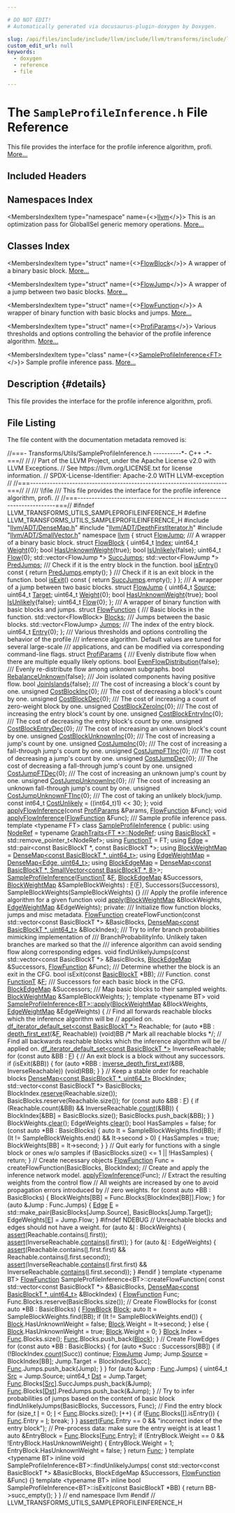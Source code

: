 ```yaml
---

# DO NOT EDIT!
# Automatically generated via docusaurus-plugin-doxygen by Doxygen.

slug: /api/files/include/include/llvm/include/llvm/transforms/include/llvm/transforms/utils/sampleprofileinference-h
custom_edit_url: null
keywords:
  - doxygen
  - reference
  - file

---
```





# The `SampleProfileInference.h` File Reference

<DoxygenPage pluginConfig={pluginConfig}>

This file provides the interface for the profile inference algorithm, profi. <a href="#details">More...</a>

## Included Headers

<IncludesList>
<IncludesListItem
  filePath="llvm/ADT/DenseMap.h"
  permalink="/docs/api/files/include/include/llvm/include/llvm/adt/densemap-h"
  isLocal="true" />
<IncludesListItem
  filePath="llvm/ADT/DepthFirstIterator.h"
  permalink="/docs/api/files/include/include/llvm/include/llvm/adt/depthfirstiterator-h"
  isLocal="true" />
<IncludesListItem
  filePath="llvm/ADT/SmallVector.h"
  permalink="/docs/api/files/include/include/llvm/include/llvm/adt/smallvector-h"
  isLocal="true" />
</IncludesList>

## Namespaces Index

<MembersIndex>

<MembersIndexItem
  type="namespace"
  name={<><a href="/docs/api/namespaces/llvm">llvm</a></>}>
This is an optimization pass for GlobalISel generic memory operations. <a href="/docs/api/namespaces/llvm/#details">More...</a>
</MembersIndexItem>

</MembersIndex>

## Classes Index

<MembersIndex>

<MembersIndexItem
  type="struct"
  name={<><a href="/docs/api/structs/llvm/flowblock">FlowBlock</a></>}>
A wrapper of a binary basic block. <a href="/docs/api/structs/llvm/flowblock/#details">More...</a>
</MembersIndexItem>

<MembersIndexItem
  type="struct"
  name={<><a href="/docs/api/structs/llvm/flowjump">FlowJump</a></>}>
A wrapper of a jump between two basic blocks. <a href="/docs/api/structs/llvm/flowjump/#details">More...</a>
</MembersIndexItem>

<MembersIndexItem
  type="struct"
  name={<><a href="/docs/api/structs/llvm/flowfunction">FlowFunction</a></>}>
A wrapper of binary function with basic blocks and jumps. <a href="/docs/api/structs/llvm/flowfunction/#details">More...</a>
</MembersIndexItem>

<MembersIndexItem
  type="struct"
  name={<><a href="/docs/api/structs/llvm/profiparams">ProfiParams</a></>}>
Various thresholds and options controlling the behavior of the profile inference algorithm. <a href="/docs/api/structs/llvm/profiparams/#details">More...</a>
</MembersIndexItem>

<MembersIndexItem
  type="class"
  name={<><a href="/docs/api/classes/llvm/sampleprofileinference">SampleProfileInference&lt;FT&gt;</a></>}>
Sample profile inference pass. <a href="/docs/api/classes/llvm/sampleprofileinference/#details">More...</a>
</MembersIndexItem>

</MembersIndex>

## Description {#details}

This file provides the interface for the profile inference algorithm, profi.

## File Listing

The file content with the documentation metadata removed is:

<ProgramListing>

<Link id="l00001" /><CodeLine lineNumber="1"><span class="doxyHighlightComment">//===- Transforms/Utils/SampleProfileInference.h ----------&#42;- C++ -&#42;-===//</span></CodeLine>
<Link id="l00002" /><CodeLine lineNumber="2"><span class="doxyHighlightComment">//</span></CodeLine>
<Link id="l00003" /><CodeLine lineNumber="3"><span class="doxyHighlightComment">// Part of the LLVM Project, under the Apache License v2.0 with LLVM Exceptions.</span></CodeLine>
<Link id="l00004" /><CodeLine lineNumber="4"><span class="doxyHighlightComment">// See https://llvm.org/LICENSE.txt for license information.</span></CodeLine>
<Link id="l00005" /><CodeLine lineNumber="5"><span class="doxyHighlightComment">// SPDX-License-Identifier: Apache-2.0 WITH LLVM-exception</span></CodeLine>
<Link id="l00006" /><CodeLine lineNumber="6"><span class="doxyHighlightComment">//</span></CodeLine>
<Link id="l00007" /><CodeLine lineNumber="7"><span class="doxyHighlightComment">//===----------------------------------------------------------------------===//</span></CodeLine>
<Link id="l00008" /><CodeLine lineNumber="8"><span class="doxyHighlightComment">//</span></CodeLine>
<Link id="l00009" /><CodeLine lineNumber="9"><span class="doxyHighlightComment">/// \\file</span></CodeLine>
<Link id="l00010" /><CodeLine lineNumber="10"><span class="doxyHighlightComment">/// This file provides the interface for the profile inference algorithm, profi.</span></CodeLine>
<Link id="l00011" /><CodeLine lineNumber="11"><span class="doxyHighlightComment">//</span></CodeLine>
<Link id="l00012" /><CodeLine lineNumber="12"><span class="doxyHighlightComment">//===----------------------------------------------------------------------===//</span></CodeLine>
<Link id="l00013" /><CodeLine lineNumber="13"></CodeLine>
<Link id="l00014" /><CodeLine lineNumber="14"><span class="doxyHighlightPreprocessor">#ifndef LLVM&#95;TRANSFORMS&#95;UTILS&#95;SAMPLEPROFILEINFERENCE&#95;H</span></CodeLine>
<Link id="l00015" /><CodeLine lineNumber="15"><span class="doxyHighlightPreprocessor">#define LLVM&#95;TRANSFORMS&#95;UTILS&#95;SAMPLEPROFILEINFERENCE&#95;H</span></CodeLine>
<Link id="l00016" /><CodeLine lineNumber="16"></CodeLine>
<Link id="l00017" /><CodeLine lineNumber="17"><span class="doxyHighlightPreprocessor">#include &quot;<a href="/docs/api/files/include/include/llvm/include/llvm/adt/densemap-h">llvm/ADT/DenseMap.h</a>&quot;</span></CodeLine>
<Link id="l00018" /><CodeLine lineNumber="18"><span class="doxyHighlightPreprocessor">#include &quot;<a href="/docs/api/files/include/include/llvm/include/llvm/adt/depthfirstiterator-h">llvm/ADT/DepthFirstIterator.h</a>&quot;</span></CodeLine>
<Link id="l00019" /><CodeLine lineNumber="19"><span class="doxyHighlightPreprocessor">#include &quot;<a href="/docs/api/files/include/include/llvm/include/llvm/adt/smallvector-h">llvm/ADT/SmallVector.h</a>&quot;</span></CodeLine>
<Link id="l00020" /><CodeLine lineNumber="20"></CodeLine>
<Link id="l00021" /><CodeLine lineNumber="21"><span class="doxyHighlightKeyword">namespace </span><span class="doxyHighlight"><a href="/docs/api/namespaces/llvm">llvm</a> &#123;</span></CodeLine>
<Link id="l00022" /><CodeLine lineNumber="22"></CodeLine>
<Link id="l00023" /><CodeLine lineNumber="23"><span class="doxyHighlightKeyword">struct </span><span class="doxyHighlight"><a href="/docs/api/structs/llvm/flowjump">FlowJump</a>;</span></CodeLine>
<Link id="l00024" /><CodeLine lineNumber="24"></CodeLine>
<Link id="l00025" /><CodeLine lineNumber="25"><span class="doxyHighlightComment">/// A wrapper of a binary basic block.</span></CodeLine>
<Link id="l00026" /><CodeLine lineNumber="26" lineLink="/docs/api/structs/llvm/flowblock"><span class="doxyHighlightKeyword">struct </span><span class="doxyHighlight"><a href="/docs/api/structs/llvm/flowblock">FlowBlock</a> &#123;</span></CodeLine>
<Link id="l00027" /><CodeLine lineNumber="27" lineLink="/docs/api/structs/llvm/flowblock/#a13613f61cfca8d0f1a0f9a09f26353e0"><span class="doxyHighlight">  uint64&#95;t <a href="/docs/api/structs/llvm/flowblock/#a13613f61cfca8d0f1a0f9a09f26353e0">Index</a>;</span></CodeLine>
<Link id="l00028" /><CodeLine lineNumber="28" lineLink="/docs/api/structs/llvm/flowblock/#ab6f58ade7a356532994678e45de58ad7"><span class="doxyHighlight">  uint64&#95;t <a href="/docs/api/structs/llvm/flowblock/#ab6f58ade7a356532994678e45de58ad7">Weight</a>&#123;0&#125;;</span></CodeLine>
<Link id="l00029" /><CodeLine lineNumber="29" lineLink="/docs/api/structs/llvm/flowblock/#aac571aba0964e18080de57124d2f9866"><span class="doxyHighlight">  </span><span class="doxyHighlightKeywordType">bool</span><span class="doxyHighlight"> <a href="/docs/api/structs/llvm/flowblock/#aac571aba0964e18080de57124d2f9866">HasUnknownWeight</a>&#123;</span><span class="doxyHighlightKeyword">true</span><span class="doxyHighlight">&#125;;</span></CodeLine>
<Link id="l00030" /><CodeLine lineNumber="30" lineLink="/docs/api/structs/llvm/flowblock/#aae69c131a859f73ac7d5cb23e8b38b55"><span class="doxyHighlight">  </span><span class="doxyHighlightKeywordType">bool</span><span class="doxyHighlight"> <a href="/docs/api/structs/llvm/flowblock/#aae69c131a859f73ac7d5cb23e8b38b55">IsUnlikely</a>&#123;</span><span class="doxyHighlightKeyword">false</span><span class="doxyHighlight">&#125;;</span></CodeLine>
<Link id="l00031" /><CodeLine lineNumber="31" lineLink="/docs/api/structs/llvm/flowblock/#a5204b5e55328f7a80fce9423c4cee8c1"><span class="doxyHighlight">  uint64&#95;t <a href="/docs/api/structs/llvm/flowblock/#a5204b5e55328f7a80fce9423c4cee8c1">Flow</a>&#123;0&#125;;</span></CodeLine>
<Link id="l00032" /><CodeLine lineNumber="32" lineLink="/docs/api/structs/llvm/flowblock/#ab471dfaaaa5b8d4801330067baab383e"><span class="doxyHighlight">  std::vector&lt;FlowJump &#42;&gt; <a href="/docs/api/structs/llvm/flowblock/#ab471dfaaaa5b8d4801330067baab383e">SuccJumps</a>;</span></CodeLine>
<Link id="l00033" /><CodeLine lineNumber="33" lineLink="/docs/api/structs/llvm/flowblock/#aa4694444c712abe6c0f8adef5149b4a1"><span class="doxyHighlight">  std::vector&lt;FlowJump &#42;&gt; <a href="/docs/api/structs/llvm/flowblock/#aa4694444c712abe6c0f8adef5149b4a1">PredJumps</a>;</span></CodeLine>
<Link id="l00034" /><CodeLine lineNumber="34"></CodeLine>
<Link id="l00035" /><CodeLine lineNumber="35"><span class="doxyHighlightComment">  /// Check if it is the entry block in the function.</span></CodeLine>
<Link id="l00036" /><CodeLine lineNumber="36" lineLink="/docs/api/structs/llvm/flowblock/#a37138c1e252a79b1fc5e107e83860b83"><span class="doxyHighlight">  </span><span class="doxyHighlightKeywordType">bool</span><span class="doxyHighlight"> <a href="/docs/api/structs/llvm/flowblock/#a37138c1e252a79b1fc5e107e83860b83">isEntry</a>()</span><span class="doxyHighlightKeyword"> const </span><span class="doxyHighlight">&#123; </span><span class="doxyHighlightKeywordFlow">return</span><span class="doxyHighlight"> <a href="/docs/api/structs/llvm/flowblock/#aa4694444c712abe6c0f8adef5149b4a1">PredJumps</a>.empty(); &#125;</span></CodeLine>
<Link id="l00037" /><CodeLine lineNumber="37"></CodeLine>
<Link id="l00038" /><CodeLine lineNumber="38"><span class="doxyHighlightComment">  /// Check if it is an exit block in the function.</span></CodeLine>
<Link id="l00039" /><CodeLine lineNumber="39" lineLink="/docs/api/structs/llvm/flowblock/#a4b9c9cb42dee3aba89be78c258acb1eb"><span class="doxyHighlight">  </span><span class="doxyHighlightKeywordType">bool</span><span class="doxyHighlight"> <a href="/docs/api/structs/llvm/flowblock/#a4b9c9cb42dee3aba89be78c258acb1eb">isExit</a>()</span><span class="doxyHighlightKeyword"> const </span><span class="doxyHighlight">&#123; </span><span class="doxyHighlightKeywordFlow">return</span><span class="doxyHighlight"> <a href="/docs/api/structs/llvm/flowblock/#ab471dfaaaa5b8d4801330067baab383e">SuccJumps</a>.empty(); &#125;</span></CodeLine>
<Link id="l00040" /><CodeLine lineNumber="40"><span class="doxyHighlight">&#125;;</span></CodeLine>
<Link id="l00041" /><CodeLine lineNumber="41"></CodeLine>
<Link id="l00042" /><CodeLine lineNumber="42"><span class="doxyHighlightComment">/// A wrapper of a jump between two basic blocks.</span></CodeLine>
<Link id="l00043" /><CodeLine lineNumber="43" lineLink="/docs/api/structs/llvm/flowjump"><span class="doxyHighlightKeyword">struct </span><span class="doxyHighlight"><a href="/docs/api/structs/llvm/flowjump">FlowJump</a> &#123;</span></CodeLine>
<Link id="l00044" /><CodeLine lineNumber="44" lineLink="/docs/api/structs/llvm/flowjump/#ae9c91a5ea45940cfaa166511aadd2eb2"><span class="doxyHighlight">  uint64&#95;t <a href="/docs/api/structs/llvm/flowjump/#ae9c91a5ea45940cfaa166511aadd2eb2">Source</a>;</span></CodeLine>
<Link id="l00045" /><CodeLine lineNumber="45" lineLink="/docs/api/structs/llvm/flowjump/#aa017ffa5be8016e6feb941ceae7c89cc"><span class="doxyHighlight">  uint64&#95;t <a href="/docs/api/structs/llvm/flowjump/#aa017ffa5be8016e6feb941ceae7c89cc">Target</a>;</span></CodeLine>
<Link id="l00046" /><CodeLine lineNumber="46" lineLink="/docs/api/structs/llvm/flowjump/#acdd34566a25bab9890d87c9de6e7e8b0"><span class="doxyHighlight">  uint64&#95;t <a href="/docs/api/structs/llvm/flowjump/#acdd34566a25bab9890d87c9de6e7e8b0">Weight</a>&#123;0&#125;;</span></CodeLine>
<Link id="l00047" /><CodeLine lineNumber="47" lineLink="/docs/api/structs/llvm/flowjump/#a491b58e7abf9b59f256a3c66443a1ad5"><span class="doxyHighlight">  </span><span class="doxyHighlightKeywordType">bool</span><span class="doxyHighlight"> <a href="/docs/api/structs/llvm/flowjump/#a491b58e7abf9b59f256a3c66443a1ad5">HasUnknownWeight</a>&#123;</span><span class="doxyHighlightKeyword">true</span><span class="doxyHighlight">&#125;;</span></CodeLine>
<Link id="l00048" /><CodeLine lineNumber="48" lineLink="/docs/api/structs/llvm/flowjump/#a061ed8974c636291de7f7cf5c76e4660"><span class="doxyHighlight">  </span><span class="doxyHighlightKeywordType">bool</span><span class="doxyHighlight"> <a href="/docs/api/structs/llvm/flowjump/#a061ed8974c636291de7f7cf5c76e4660">IsUnlikely</a>&#123;</span><span class="doxyHighlightKeyword">false</span><span class="doxyHighlight">&#125;;</span></CodeLine>
<Link id="l00049" /><CodeLine lineNumber="49" lineLink="/docs/api/structs/llvm/flowjump/#aba9bc6e5c52dfa0898860eeadbbef59b"><span class="doxyHighlight">  uint64&#95;t <a href="/docs/api/structs/llvm/flowjump/#aba9bc6e5c52dfa0898860eeadbbef59b">Flow</a>&#123;0&#125;;</span></CodeLine>
<Link id="l00050" /><CodeLine lineNumber="50"><span class="doxyHighlight">&#125;;</span></CodeLine>
<Link id="l00051" /><CodeLine lineNumber="51"></CodeLine>
<Link id="l00052" /><CodeLine lineNumber="52"><span class="doxyHighlightComment">/// A wrapper of binary function with basic blocks and jumps.</span></CodeLine>
<Link id="l00053" /><CodeLine lineNumber="53" lineLink="/docs/api/structs/llvm/flowfunction"><span class="doxyHighlightKeyword">struct </span><span class="doxyHighlight"><a href="/docs/api/structs/llvm/flowfunction">FlowFunction</a> &#123;</span></CodeLine>
<Link id="l00054" /><CodeLine lineNumber="54"><span class="doxyHighlightComment">  /// Basic blocks in the function.</span></CodeLine>
<Link id="l00055" /><CodeLine lineNumber="55" lineLink="/docs/api/structs/llvm/flowfunction/#ad666208e0a507b4711668116304b6d43"><span class="doxyHighlight">  std::vector&lt;FlowBlock&gt; <a href="/docs/api/structs/llvm/flowfunction/#ad666208e0a507b4711668116304b6d43">Blocks</a>;</span></CodeLine>
<Link id="l00056" /><CodeLine lineNumber="56"><span class="doxyHighlightComment">  /// Jumps between the basic blocks.</span></CodeLine>
<Link id="l00057" /><CodeLine lineNumber="57" lineLink="/docs/api/structs/llvm/flowfunction/#ad04aa6208d881a64d98e002c02ba0a57"><span class="doxyHighlight">  std::vector&lt;FlowJump&gt; <a href="/docs/api/structs/llvm/flowfunction/#ad04aa6208d881a64d98e002c02ba0a57">Jumps</a>;</span></CodeLine>
<Link id="l00058" /><CodeLine lineNumber="58"><span class="doxyHighlightComment">  /// The index of the entry block.</span></CodeLine>
<Link id="l00059" /><CodeLine lineNumber="59" lineLink="/docs/api/structs/llvm/flowfunction/#af07c5ffb4070af58effce33cba46dd0e"><span class="doxyHighlight">  uint64&#95;t <a href="/docs/api/structs/llvm/flowfunction/#af07c5ffb4070af58effce33cba46dd0e">Entry</a>&#123;0&#125;;</span></CodeLine>
<Link id="l00060" /><CodeLine lineNumber="60"><span class="doxyHighlight">&#125;;</span></CodeLine>
<Link id="l00061" /><CodeLine lineNumber="61"></CodeLine>
<Link id="l00062" /><CodeLine lineNumber="62"><span class="doxyHighlightComment">/// Various thresholds and options controlling the behavior of the profile</span></CodeLine>
<Link id="l00063" /><CodeLine lineNumber="63"><span class="doxyHighlightComment">/// inference algorithm. Default values are tuned for several large-scale</span></CodeLine>
<Link id="l00064" /><CodeLine lineNumber="64"><span class="doxyHighlightComment">/// applications, and can be modified via corresponding command-line flags.</span></CodeLine>
<Link id="l00065" /><CodeLine lineNumber="65" lineLink="/docs/api/structs/llvm/profiparams"><span class="doxyHighlightKeyword">struct </span><span class="doxyHighlight"><a href="/docs/api/structs/llvm/profiparams">ProfiParams</a> &#123;</span></CodeLine>
<Link id="l00066" /><CodeLine lineNumber="66"><span class="doxyHighlightComment">  /// Evenly distribute flow when there are multiple equally likely options.</span></CodeLine>
<Link id="l00067" /><CodeLine lineNumber="67" lineLink="/docs/api/structs/llvm/profiparams/#afa5c8536542aef51080617f59b7a4756"><span class="doxyHighlight">  </span><span class="doxyHighlightKeywordType">bool</span><span class="doxyHighlight"> <a href="/docs/api/structs/llvm/profiparams/#afa5c8536542aef51080617f59b7a4756">EvenFlowDistribution</a>&#123;</span><span class="doxyHighlightKeyword">false</span><span class="doxyHighlight">&#125;;</span></CodeLine>
<Link id="l00068" /><CodeLine lineNumber="68"></CodeLine>
<Link id="l00069" /><CodeLine lineNumber="69"><span class="doxyHighlightComment">  /// Evenly re-distribute flow among unknown subgraphs.</span></CodeLine>
<Link id="l00070" /><CodeLine lineNumber="70" lineLink="/docs/api/structs/llvm/profiparams/#a720bd9ea72871723cd4a8e413c40cf82"><span class="doxyHighlight">  </span><span class="doxyHighlightKeywordType">bool</span><span class="doxyHighlight"> <a href="/docs/api/structs/llvm/profiparams/#a720bd9ea72871723cd4a8e413c40cf82">RebalanceUnknown</a>&#123;</span><span class="doxyHighlightKeyword">false</span><span class="doxyHighlight">&#125;;</span></CodeLine>
<Link id="l00071" /><CodeLine lineNumber="71"></CodeLine>
<Link id="l00072" /><CodeLine lineNumber="72"><span class="doxyHighlightComment">  /// Join isolated components having positive flow.</span></CodeLine>
<Link id="l00073" /><CodeLine lineNumber="73" lineLink="/docs/api/structs/llvm/profiparams/#a97439d73a5716992c931f74c45485fda"><span class="doxyHighlight">  </span><span class="doxyHighlightKeywordType">bool</span><span class="doxyHighlight"> <a href="/docs/api/structs/llvm/profiparams/#a97439d73a5716992c931f74c45485fda">JoinIslands</a>&#123;</span><span class="doxyHighlightKeyword">false</span><span class="doxyHighlight">&#125;;</span></CodeLine>
<Link id="l00074" /><CodeLine lineNumber="74"></CodeLine>
<Link id="l00075" /><CodeLine lineNumber="75"><span class="doxyHighlightComment">  /// The cost of increasing a block&#39;s count by one.</span></CodeLine>
<Link id="l00076" /><CodeLine lineNumber="76" lineLink="/docs/api/structs/llvm/profiparams/#a39401e9ddaa84e388f7114f9f3b77c7e"><span class="doxyHighlight">  </span><span class="doxyHighlightKeywordType">unsigned</span><span class="doxyHighlight"> <a href="/docs/api/structs/llvm/profiparams/#a39401e9ddaa84e388f7114f9f3b77c7e">CostBlockInc</a>&#123;0&#125;;</span></CodeLine>
<Link id="l00077" /><CodeLine lineNumber="77"></CodeLine>
<Link id="l00078" /><CodeLine lineNumber="78"><span class="doxyHighlightComment">  /// The cost of decreasing a block&#39;s count by one.</span></CodeLine>
<Link id="l00079" /><CodeLine lineNumber="79" lineLink="/docs/api/structs/llvm/profiparams/#adcd8b45086bba7f4515e3e3d8fef41dc"><span class="doxyHighlight">  </span><span class="doxyHighlightKeywordType">unsigned</span><span class="doxyHighlight"> <a href="/docs/api/structs/llvm/profiparams/#adcd8b45086bba7f4515e3e3d8fef41dc">CostBlockDec</a>&#123;0&#125;;</span></CodeLine>
<Link id="l00080" /><CodeLine lineNumber="80"></CodeLine>
<Link id="l00081" /><CodeLine lineNumber="81"><span class="doxyHighlightComment">  /// The cost of increasing a count of zero-weight block by one.</span></CodeLine>
<Link id="l00082" /><CodeLine lineNumber="82" lineLink="/docs/api/structs/llvm/profiparams/#a9e351546ca08436a0e7a7ccfa08f5495"><span class="doxyHighlight">  </span><span class="doxyHighlightKeywordType">unsigned</span><span class="doxyHighlight"> <a href="/docs/api/structs/llvm/profiparams/#a9e351546ca08436a0e7a7ccfa08f5495">CostBlockZeroInc</a>&#123;0&#125;;</span></CodeLine>
<Link id="l00083" /><CodeLine lineNumber="83"></CodeLine>
<Link id="l00084" /><CodeLine lineNumber="84"><span class="doxyHighlightComment">  /// The cost of increasing the entry block&#39;s count by one.</span></CodeLine>
<Link id="l00085" /><CodeLine lineNumber="85" lineLink="/docs/api/structs/llvm/profiparams/#af820f5e80ca4cd2a823d4dbd16714bc1"><span class="doxyHighlight">  </span><span class="doxyHighlightKeywordType">unsigned</span><span class="doxyHighlight"> <a href="/docs/api/structs/llvm/profiparams/#af820f5e80ca4cd2a823d4dbd16714bc1">CostBlockEntryInc</a>&#123;0&#125;;</span></CodeLine>
<Link id="l00086" /><CodeLine lineNumber="86"></CodeLine>
<Link id="l00087" /><CodeLine lineNumber="87"><span class="doxyHighlightComment">  /// The cost of decreasing the entry block&#39;s count by one.</span></CodeLine>
<Link id="l00088" /><CodeLine lineNumber="88" lineLink="/docs/api/structs/llvm/profiparams/#aaa7f2d292f152d77537be66c67cd2008"><span class="doxyHighlight">  </span><span class="doxyHighlightKeywordType">unsigned</span><span class="doxyHighlight"> <a href="/docs/api/structs/llvm/profiparams/#aaa7f2d292f152d77537be66c67cd2008">CostBlockEntryDec</a>&#123;0&#125;;</span></CodeLine>
<Link id="l00089" /><CodeLine lineNumber="89"></CodeLine>
<Link id="l00090" /><CodeLine lineNumber="90"><span class="doxyHighlightComment">  /// The cost of increasing an unknown block&#39;s count by one.</span></CodeLine>
<Link id="l00091" /><CodeLine lineNumber="91" lineLink="/docs/api/structs/llvm/profiparams/#ad0fab235dca463ec9d48c5b6bfe9ccde"><span class="doxyHighlight">  </span><span class="doxyHighlightKeywordType">unsigned</span><span class="doxyHighlight"> <a href="/docs/api/structs/llvm/profiparams/#ad0fab235dca463ec9d48c5b6bfe9ccde">CostBlockUnknownInc</a>&#123;0&#125;;</span></CodeLine>
<Link id="l00092" /><CodeLine lineNumber="92"></CodeLine>
<Link id="l00093" /><CodeLine lineNumber="93"><span class="doxyHighlightComment">  /// The cost of increasing a jump&#39;s count by one.</span></CodeLine>
<Link id="l00094" /><CodeLine lineNumber="94" lineLink="/docs/api/structs/llvm/profiparams/#ac04da42f4440b9ea85d4ae6400b4e8ce"><span class="doxyHighlight">  </span><span class="doxyHighlightKeywordType">unsigned</span><span class="doxyHighlight"> <a href="/docs/api/structs/llvm/profiparams/#ac04da42f4440b9ea85d4ae6400b4e8ce">CostJumpInc</a>&#123;0&#125;;</span></CodeLine>
<Link id="l00095" /><CodeLine lineNumber="95"></CodeLine>
<Link id="l00096" /><CodeLine lineNumber="96"><span class="doxyHighlightComment">  /// The cost of increasing a fall-through jump&#39;s count by one.</span></CodeLine>
<Link id="l00097" /><CodeLine lineNumber="97" lineLink="/docs/api/structs/llvm/profiparams/#a55e432c2b9b6e25f5a83f1d5ac7655b7"><span class="doxyHighlight">  </span><span class="doxyHighlightKeywordType">unsigned</span><span class="doxyHighlight"> <a href="/docs/api/structs/llvm/profiparams/#a55e432c2b9b6e25f5a83f1d5ac7655b7">CostJumpFTInc</a>&#123;0&#125;;</span></CodeLine>
<Link id="l00098" /><CodeLine lineNumber="98"></CodeLine>
<Link id="l00099" /><CodeLine lineNumber="99"><span class="doxyHighlightComment">  /// The cost of decreasing a jump&#39;s count by one.</span></CodeLine>
<Link id="l00100" /><CodeLine lineNumber="100" lineLink="/docs/api/structs/llvm/profiparams/#a94bec6d7c1e0827854d72091aacf81f7"><span class="doxyHighlight">  </span><span class="doxyHighlightKeywordType">unsigned</span><span class="doxyHighlight"> <a href="/docs/api/structs/llvm/profiparams/#a94bec6d7c1e0827854d72091aacf81f7">CostJumpDec</a>&#123;0&#125;;</span></CodeLine>
<Link id="l00101" /><CodeLine lineNumber="101"></CodeLine>
<Link id="l00102" /><CodeLine lineNumber="102"><span class="doxyHighlightComment">  /// The cost of decreasing a fall-through jump&#39;s count by one.</span></CodeLine>
<Link id="l00103" /><CodeLine lineNumber="103" lineLink="/docs/api/structs/llvm/profiparams/#adb1dd7977642b5222b9fac44305f562e"><span class="doxyHighlight">  </span><span class="doxyHighlightKeywordType">unsigned</span><span class="doxyHighlight"> <a href="/docs/api/structs/llvm/profiparams/#adb1dd7977642b5222b9fac44305f562e">CostJumpFTDec</a>&#123;0&#125;;</span></CodeLine>
<Link id="l00104" /><CodeLine lineNumber="104"></CodeLine>
<Link id="l00105" /><CodeLine lineNumber="105"><span class="doxyHighlightComment">  /// The cost of increasing an unknown jump&#39;s count by one.</span></CodeLine>
<Link id="l00106" /><CodeLine lineNumber="106" lineLink="/docs/api/structs/llvm/profiparams/#acecc0d05ec41075cc30e0c9bbb0c20b9"><span class="doxyHighlight">  </span><span class="doxyHighlightKeywordType">unsigned</span><span class="doxyHighlight"> <a href="/docs/api/structs/llvm/profiparams/#acecc0d05ec41075cc30e0c9bbb0c20b9">CostJumpUnknownInc</a>&#123;0&#125;;</span></CodeLine>
<Link id="l00107" /><CodeLine lineNumber="107"></CodeLine>
<Link id="l00108" /><CodeLine lineNumber="108"><span class="doxyHighlightComment">  /// The cost of increasing an unknown fall-through jump&#39;s count by one.</span></CodeLine>
<Link id="l00109" /><CodeLine lineNumber="109" lineLink="/docs/api/structs/llvm/profiparams/#a2aa4f0b714c6b54a55b97af255f6f62c"><span class="doxyHighlight">  </span><span class="doxyHighlightKeywordType">unsigned</span><span class="doxyHighlight"> <a href="/docs/api/structs/llvm/profiparams/#a2aa4f0b714c6b54a55b97af255f6f62c">CostJumpUnknownFTInc</a>&#123;0&#125;;</span></CodeLine>
<Link id="l00110" /><CodeLine lineNumber="110"></CodeLine>
<Link id="l00111" /><CodeLine lineNumber="111"><span class="doxyHighlightComment">  /// The cost of taking an unlikely block/jump.</span></CodeLine>
<Link id="l00112" /><CodeLine lineNumber="112" lineLink="/docs/api/structs/llvm/profiparams/#a8c360b59499f427030ac3969086b5cb8"><span class="doxyHighlight">  </span><span class="doxyHighlightKeyword">const</span><span class="doxyHighlight"> int64&#95;t <a href="/docs/api/structs/llvm/profiparams/#a8c360b59499f427030ac3969086b5cb8">CostUnlikely</a> = ((int64&#95;t)1) &lt;&lt; 30;</span></CodeLine>
<Link id="l00113" /><CodeLine lineNumber="113"><span class="doxyHighlight">&#125;;</span></CodeLine>
<Link id="l00114" /><CodeLine lineNumber="114"></CodeLine>
<Link id="l00115" /><CodeLine lineNumber="115"><span class="doxyHighlightKeywordType">void</span><span class="doxyHighlight"> <a href="/docs/api/namespaces/llvm/#af962cc3b6565966cbc3d5c1289f31a11">applyFlowInference</a>(</span><span class="doxyHighlightKeyword">const</span><span class="doxyHighlight"> <a href="/docs/api/structs/llvm/profiparams">ProfiParams</a> &amp;Params, <a href="/docs/api/structs/llvm/flowfunction">FlowFunction</a> &amp;Func);</span></CodeLine>
<Link id="l00116" /><CodeLine lineNumber="116"><span class="doxyHighlightKeywordType">void</span><span class="doxyHighlight"> <a href="/docs/api/namespaces/llvm/#af962cc3b6565966cbc3d5c1289f31a11">applyFlowInference</a>(<a href="/docs/api/structs/llvm/flowfunction">FlowFunction</a> &amp;Func);</span></CodeLine>
<Link id="l00117" /><CodeLine lineNumber="117"></CodeLine>
<Link id="l00118" /><CodeLine lineNumber="118"><span class="doxyHighlightComment">/// Sample profile inference pass.</span></CodeLine>
<Link id="l00119" /><CodeLine lineNumber="119" lineLink="/docs/api/classes/llvm/sampleprofileinference"><span class="doxyHighlightKeyword">template</span><span class="doxyHighlight"> &lt;</span><span class="doxyHighlightKeyword">typename</span><span class="doxyHighlight"> FT&gt; </span><span class="doxyHighlightKeyword">class </span><span class="doxyHighlight"><a href="/docs/api/classes/llvm/sampleprofileinference/#ac10caee7cb494d125398fd1dea5375f7">SampleProfileInference</a> &#123;</span></CodeLine>
<Link id="l00120" /><CodeLine lineNumber="120"><span class="doxyHighlightKeyword">public</span><span class="doxyHighlight">:</span></CodeLine>
<Link id="l00121" /><CodeLine lineNumber="121" lineLink="/docs/api/classes/llvm/sampleprofileinference/#a4c051e53202b56a677222c8a0ad9233b"><span class="doxyHighlight">  </span><span class="doxyHighlightKeyword">using </span><span class="doxyHighlight"><a href="/docs/api/classes/llvm/sampleprofileinference/#a4c051e53202b56a677222c8a0ad9233b">NodeRef</a> = </span><span class="doxyHighlightKeyword">typename</span><span class="doxyHighlight"> <a href="/docs/api/structs/llvm/graphtraits/#a741f7d63af17a7bd0bcf63f68e8658bd">GraphTraits&lt;FT &#42;&gt;::NodeRef</a>;</span></CodeLine>
<Link id="l00122" /><CodeLine lineNumber="122" lineLink="/docs/api/classes/llvm/sampleprofileinference/#a01db4c06e1e5631e279d1e800e2ce477"><span class="doxyHighlight">  </span><span class="doxyHighlightKeyword">using </span><span class="doxyHighlight"><a href="/docs/api/classes/llvm/sampleprofileinference/#a01db4c06e1e5631e279d1e800e2ce477">BasicBlockT</a> = std::remove&#95;pointer&#95;t&lt;NodeRef&gt;;</span></CodeLine>
<Link id="l00123" /><CodeLine lineNumber="123" lineLink="/docs/api/classes/llvm/sampleprofileinference/#a7b0b04fe569b77dca19b4888a186a5bd"><span class="doxyHighlight">  </span><span class="doxyHighlightKeyword">using </span><span class="doxyHighlight"><a href="/docs/api/classes/llvm/sampleprofileinference/#a7b0b04fe569b77dca19b4888a186a5bd">FunctionT</a> = FT;</span></CodeLine>
<Link id="l00124" /><CodeLine lineNumber="124" lineLink="/docs/api/classes/llvm/sampleprofileinference/#aa2ed64edd20a3342bc5ec4f554a12408"><span class="doxyHighlight">  </span><span class="doxyHighlightKeyword">using </span><span class="doxyHighlight"><a href="/docs/api/classes/llvm/sampleprofileinference/#aa2ed64edd20a3342bc5ec4f554a12408">Edge</a> = std::pair&lt;const BasicBlockT &#42;, const BasicBlockT &#42;&gt;;</span></CodeLine>
<Link id="l00125" /><CodeLine lineNumber="125" lineLink="/docs/api/classes/llvm/sampleprofileinference/#a11862be2f69beb7fa4a695c513e9a1f7"><span class="doxyHighlight">  </span><span class="doxyHighlightKeyword">using </span><span class="doxyHighlight"><a href="/docs/api/classes/llvm/sampleprofileinference/#a11862be2f69beb7fa4a695c513e9a1f7">BlockWeightMap</a> = <a href="/docs/api/classes/llvm/densemap">DenseMap&lt;const BasicBlockT &#42;, uint64&#95;t&gt;</a>;</span></CodeLine>
<Link id="l00126" /><CodeLine lineNumber="126" lineLink="/docs/api/classes/llvm/sampleprofileinference/#a7c42943bb6681a807c5eb0feb8cd61a0"><span class="doxyHighlight">  </span><span class="doxyHighlightKeyword">using </span><span class="doxyHighlight"><a href="/docs/api/classes/llvm/sampleprofileinference/#a7c42943bb6681a807c5eb0feb8cd61a0">EdgeWeightMap</a> = <a href="/docs/api/classes/llvm/densemap">DenseMap&lt;Edge, uint64&#95;t&gt;</a>;</span></CodeLine>
<Link id="l00127" /><CodeLine lineNumber="127" lineLink="/docs/api/classes/llvm/sampleprofileinference/#a181ddb7470f2f22abfc9147771c62861"><span class="doxyHighlight">  </span><span class="doxyHighlightKeyword">using </span><span class="doxyHighlight"><a href="/docs/api/classes/llvm/sampleprofileinference/#a181ddb7470f2f22abfc9147771c62861">BlockEdgeMap</a> =</span></CodeLine>
<Link id="l00128" /><CodeLine lineNumber="128"><span class="doxyHighlight">      <a href="/docs/api/classes/llvm/densemap">DenseMap&lt;const BasicBlockT &#42;, SmallVector&lt;const BasicBlockT &#42;, 8&gt;</a>&gt;;</span></CodeLine>
<Link id="l00129" /><CodeLine lineNumber="129"></CodeLine>
<Link id="l00130" /><CodeLine lineNumber="130" lineLink="/docs/api/classes/llvm/sampleprofileinference/#ac10caee7cb494d125398fd1dea5375f7"><span class="doxyHighlight">  <a href="/docs/api/classes/llvm/sampleprofileinference/#ac10caee7cb494d125398fd1dea5375f7">SampleProfileInference</a>(<a href="/docs/api/classes/llvm/sampleprofileinference/#a7b0b04fe569b77dca19b4888a186a5bd">FunctionT</a> &amp;<a href="/docs/api/files/lib/lib/support/md5-cpp/#a96d73bbd7af15cb1fc38c3f4a3bd82e9">F</a>, <a href="/docs/api/classes/llvm/sampleprofileinference/#a181ddb7470f2f22abfc9147771c62861">BlockEdgeMap</a> &amp;Successors,</span></CodeLine>
<Link id="l00131" /><CodeLine lineNumber="131"><span class="doxyHighlight">                         <a href="/docs/api/classes/llvm/sampleprofileinference/#a11862be2f69beb7fa4a695c513e9a1f7">BlockWeightMap</a> &amp;SampleBlockWeights)</span></CodeLine>
<Link id="l00132" /><CodeLine lineNumber="132"><span class="doxyHighlight">      : <a href="/docs/api/files/lib/lib/support/md5-cpp/#a96d73bbd7af15cb1fc38c3f4a3bd82e9">F</a>(<a href="/docs/api/files/lib/lib/support/md5-cpp/#a96d73bbd7af15cb1fc38c3f4a3bd82e9">F</a>), Successors(Successors), SampleBlockWeights(SampleBlockWeights) &#123;&#125;</span></CodeLine>
<Link id="l00133" /><CodeLine lineNumber="133"></CodeLine>
<Link id="l00134" /><CodeLine lineNumber="134"><span class="doxyHighlightComment">  /// Apply the profile inference algorithm for a given function</span></CodeLine>
<Link id="l00135" /><CodeLine lineNumber="135"><span class="doxyHighlight">  </span><span class="doxyHighlightKeywordType">void</span><span class="doxyHighlight"> <a href="/docs/api/classes/llvm/sampleprofileinference/#ab34bab7f7491d18f9d4824cc90f9317f">apply</a>(<a href="/docs/api/classes/llvm/sampleprofileinference/#a11862be2f69beb7fa4a695c513e9a1f7">BlockWeightMap</a> &amp;BlockWeights, <a href="/docs/api/classes/llvm/sampleprofileinference/#a7c42943bb6681a807c5eb0feb8cd61a0">EdgeWeightMap</a> &amp;EdgeWeights);</span></CodeLine>
<Link id="l00136" /><CodeLine lineNumber="136"></CodeLine>
<Link id="l00137" /><CodeLine lineNumber="137"><span class="doxyHighlightKeyword">private</span><span class="doxyHighlight">:</span></CodeLine>
<Link id="l00138" /><CodeLine lineNumber="138"><span class="doxyHighlightComment">  /// Initialize flow function blocks, jumps and misc metadata.</span></CodeLine>
<Link id="l00139" /><CodeLine lineNumber="139"><span class="doxyHighlight">  <a href="/docs/api/structs/llvm/flowfunction">FlowFunction</a></span></CodeLine>
<Link id="l00140" /><CodeLine lineNumber="140"><span class="doxyHighlight">  createFlowFunction(</span><span class="doxyHighlightKeyword">const</span><span class="doxyHighlight"> std::vector&lt;const BasicBlockT &#42;&gt; &amp;BasicBlocks,</span></CodeLine>
<Link id="l00141" /><CodeLine lineNumber="141"><span class="doxyHighlight">                     <a href="/docs/api/classes/llvm/densemap">DenseMap&lt;const BasicBlockT &#42;, uint64&#95;t&gt;</a> &amp;BlockIndex);</span></CodeLine>
<Link id="l00142" /><CodeLine lineNumber="142"></CodeLine>
<Link id="l00143" /><CodeLine lineNumber="143"><span class="doxyHighlightComment">  /// Try to infer branch probabilities mimicking implementation of</span></CodeLine>
<Link id="l00144" /><CodeLine lineNumber="144"><span class="doxyHighlightComment">  /// BranchProbabilityInfo. Unlikely taken branches are marked so that the</span></CodeLine>
<Link id="l00145" /><CodeLine lineNumber="145"><span class="doxyHighlightComment">  /// inference algorithm can avoid sending flow along corresponding edges.</span></CodeLine>
<Link id="l00146" /><CodeLine lineNumber="146"><span class="doxyHighlight">  </span><span class="doxyHighlightKeywordType">void</span><span class="doxyHighlight"> findUnlikelyJumps(</span><span class="doxyHighlightKeyword">const</span><span class="doxyHighlight"> std::vector&lt;const BasicBlockT &#42;&gt; &amp;BasicBlocks,</span></CodeLine>
<Link id="l00147" /><CodeLine lineNumber="147"><span class="doxyHighlight">                         <a href="/docs/api/classes/llvm/sampleprofileinference/#a181ddb7470f2f22abfc9147771c62861">BlockEdgeMap</a> &amp;Successors, <a href="/docs/api/structs/llvm/flowfunction">FlowFunction</a> &amp;Func);</span></CodeLine>
<Link id="l00148" /><CodeLine lineNumber="148"></CodeLine>
<Link id="l00149" /><CodeLine lineNumber="149"><span class="doxyHighlightComment">  /// Determine whether the block is an exit in the CFG.</span></CodeLine>
<Link id="l00150" /><CodeLine lineNumber="150"><span class="doxyHighlight">  </span><span class="doxyHighlightKeywordType">bool</span><span class="doxyHighlight"> isExit(</span><span class="doxyHighlightKeyword">const</span><span class="doxyHighlight"> <a href="/docs/api/classes/llvm/sampleprofileinference/#a01db4c06e1e5631e279d1e800e2ce477">BasicBlockT</a> &#42;BB);</span></CodeLine>
<Link id="l00151" /><CodeLine lineNumber="151"></CodeLine>
<Link id="l00152" /><CodeLine lineNumber="152"><span class="doxyHighlightComment">  /// Function.</span></CodeLine>
<Link id="l00153" /><CodeLine lineNumber="153"><span class="doxyHighlight">  </span><span class="doxyHighlightKeyword">const</span><span class="doxyHighlight"> <a href="/docs/api/classes/llvm/sampleprofileinference/#a7b0b04fe569b77dca19b4888a186a5bd">FunctionT</a> &amp;<a href="/docs/api/files/lib/lib/support/md5-cpp/#a96d73bbd7af15cb1fc38c3f4a3bd82e9">F</a>;</span></CodeLine>
<Link id="l00154" /><CodeLine lineNumber="154"></CodeLine>
<Link id="l00155" /><CodeLine lineNumber="155"><span class="doxyHighlightComment">  /// Successors for each basic block in the CFG.</span></CodeLine>
<Link id="l00156" /><CodeLine lineNumber="156"><span class="doxyHighlight">  <a href="/docs/api/classes/llvm/sampleprofileinference/#a181ddb7470f2f22abfc9147771c62861">BlockEdgeMap</a> &amp;Successors;</span></CodeLine>
<Link id="l00157" /><CodeLine lineNumber="157"></CodeLine>
<Link id="l00158" /><CodeLine lineNumber="158"><span class="doxyHighlightComment">  /// Map basic blocks to their sampled weights.</span></CodeLine>
<Link id="l00159" /><CodeLine lineNumber="159"><span class="doxyHighlight">  <a href="/docs/api/classes/llvm/sampleprofileinference/#a11862be2f69beb7fa4a695c513e9a1f7">BlockWeightMap</a> &amp;SampleBlockWeights;</span></CodeLine>
<Link id="l00160" /><CodeLine lineNumber="160"><span class="doxyHighlight">&#125;;</span></CodeLine>
<Link id="l00161" /><CodeLine lineNumber="161"></CodeLine>
<Link id="l00162" /><CodeLine lineNumber="162"><span class="doxyHighlightKeyword">template</span><span class="doxyHighlight"> &lt;</span><span class="doxyHighlightKeyword">typename</span><span class="doxyHighlight"> BT&gt;</span></CodeLine>
<Link id="l00163" /><CodeLine lineNumber="163" lineLink="/docs/api/classes/llvm/sampleprofileinference/#ab34bab7f7491d18f9d4824cc90f9317f"><span class="doxyHighlightKeywordType">void</span><span class="doxyHighlight"> <a href="/docs/api/classes/llvm/sampleprofileinference/#ab34bab7f7491d18f9d4824cc90f9317f">SampleProfileInference&lt;BT&gt;::apply</a>(<a href="/docs/api/classes/llvm/sampleprofileinference/#a11862be2f69beb7fa4a695c513e9a1f7">BlockWeightMap</a> &amp;BlockWeights,</span></CodeLine>
<Link id="l00164" /><CodeLine lineNumber="164"><span class="doxyHighlight">                                       <a href="/docs/api/classes/llvm/sampleprofileinference/#a7c42943bb6681a807c5eb0feb8cd61a0">EdgeWeightMap</a> &amp;EdgeWeights) &#123;</span></CodeLine>
<Link id="l00165" /><CodeLine lineNumber="165"><span class="doxyHighlight">  </span><span class="doxyHighlightComment">// Find all forwards reachable blocks which the inference algorithm will be</span></CodeLine>
<Link id="l00166" /><CodeLine lineNumber="166"><span class="doxyHighlight">  </span><span class="doxyHighlightComment">// applied on.</span></CodeLine>
<Link id="l00167" /><CodeLine lineNumber="167"><span class="doxyHighlight">  <a href="/docs/api/structs/llvm/df-iterator-default-set">df&#95;iterator&#95;default&#95;set&lt;const BasicBlockT &#42;&gt;</a> Reachable;</span></CodeLine>
<Link id="l00168" /><CodeLine lineNumber="168"><span class="doxyHighlight">  </span><span class="doxyHighlightKeywordFlow">for</span><span class="doxyHighlight"> (</span><span class="doxyHighlightKeyword">auto</span><span class="doxyHighlight"> &#42;BB : <a href="/docs/api/namespaces/llvm/#a029feb493f45bc96d5369e201fd84e0c">depth&#95;first&#95;ext</a>(&amp;<a href="/docs/api/files/lib/lib/support/md5-cpp/#a96d73bbd7af15cb1fc38c3f4a3bd82e9">F</a>, Reachable))</span></CodeLine>
<Link id="l00169" /><CodeLine lineNumber="169"><span class="doxyHighlight">    (void)BB </span><span class="doxyHighlightComment">/&#42; Mark all reachable blocks &#42;/</span><span class="doxyHighlight">;</span></CodeLine>
<Link id="l00170" /><CodeLine lineNumber="170"></CodeLine>
<Link id="l00171" /><CodeLine lineNumber="171"><span class="doxyHighlight">  </span><span class="doxyHighlightComment">// Find all backwards reachable blocks which the inference algorithm will be</span></CodeLine>
<Link id="l00172" /><CodeLine lineNumber="172"><span class="doxyHighlight">  </span><span class="doxyHighlightComment">// applied on.</span></CodeLine>
<Link id="l00173" /><CodeLine lineNumber="173"><span class="doxyHighlight">  <a href="/docs/api/structs/llvm/df-iterator-default-set">df&#95;iterator&#95;default&#95;set&lt;const BasicBlockT &#42;&gt;</a> InverseReachable;</span></CodeLine>
<Link id="l00174" /><CodeLine lineNumber="174"><span class="doxyHighlight">  </span><span class="doxyHighlightKeywordFlow">for</span><span class="doxyHighlight"> (</span><span class="doxyHighlightKeyword">const</span><span class="doxyHighlight"> </span><span class="doxyHighlightKeyword">auto</span><span class="doxyHighlight"> &amp;BB : <a href="/docs/api/files/lib/lib/support/md5-cpp/#a96d73bbd7af15cb1fc38c3f4a3bd82e9">F</a>) &#123;</span></CodeLine>
<Link id="l00175" /><CodeLine lineNumber="175"><span class="doxyHighlight">    </span><span class="doxyHighlightComment">// An exit block is a block without any successors.</span></CodeLine>
<Link id="l00176" /><CodeLine lineNumber="176"><span class="doxyHighlight">    </span><span class="doxyHighlightKeywordFlow">if</span><span class="doxyHighlight"> (isExit(&amp;BB)) &#123;</span></CodeLine>
<Link id="l00177" /><CodeLine lineNumber="177"><span class="doxyHighlight">      </span><span class="doxyHighlightKeywordFlow">for</span><span class="doxyHighlight"> (</span><span class="doxyHighlightKeyword">auto</span><span class="doxyHighlight"> &#42;RBB : <a href="/docs/api/namespaces/llvm/#a94c49b69aee67c1311cea64309a33b7c">inverse&#95;depth&#95;first&#95;ext</a>(&amp;BB, InverseReachable))</span></CodeLine>
<Link id="l00178" /><CodeLine lineNumber="178"><span class="doxyHighlight">        (void)RBB;</span></CodeLine>
<Link id="l00179" /><CodeLine lineNumber="179"><span class="doxyHighlight">    &#125;</span></CodeLine>
<Link id="l00180" /><CodeLine lineNumber="180"><span class="doxyHighlight">  &#125;</span></CodeLine>
<Link id="l00181" /><CodeLine lineNumber="181"></CodeLine>
<Link id="l00182" /><CodeLine lineNumber="182"><span class="doxyHighlight">  </span><span class="doxyHighlightComment">// Keep a stable order for reachable blocks</span></CodeLine>
<Link id="l00183" /><CodeLine lineNumber="183"><span class="doxyHighlight">  <a href="/docs/api/classes/llvm/densemap">DenseMap&lt;const BasicBlockT &#42;, uint64&#95;t&gt;</a> BlockIndex;</span></CodeLine>
<Link id="l00184" /><CodeLine lineNumber="184"><span class="doxyHighlight">  std::vector&lt;const BasicBlockT &#42;&gt; BasicBlocks;</span></CodeLine>
<Link id="l00185" /><CodeLine lineNumber="185"><span class="doxyHighlight">  BlockIndex.<a href="/docs/api/classes/llvm/densemapbase/#ae292a4b96e7f74eb95a4176ddba7b821">reserve</a>(Reachable.size());</span></CodeLine>
<Link id="l00186" /><CodeLine lineNumber="186"><span class="doxyHighlight">  BasicBlocks.reserve(Reachable.size());</span></CodeLine>
<Link id="l00187" /><CodeLine lineNumber="187"><span class="doxyHighlight">  </span><span class="doxyHighlightKeywordFlow">for</span><span class="doxyHighlight"> (</span><span class="doxyHighlightKeyword">const</span><span class="doxyHighlight"> </span><span class="doxyHighlightKeyword">auto</span><span class="doxyHighlight"> &amp;BB : <a href="/docs/api/files/lib/lib/support/md5-cpp/#a96d73bbd7af15cb1fc38c3f4a3bd82e9">F</a>) &#123;</span></CodeLine>
<Link id="l00188" /><CodeLine lineNumber="188"><span class="doxyHighlight">    </span><span class="doxyHighlightKeywordFlow">if</span><span class="doxyHighlight"> (Reachable.count(&amp;BB) &amp;&amp; InverseReachable.<a href="/docs/api/classes/llvm/smallptrsetimpl/#a1f475b0df44ebd7169e720fa1bf9169e">count</a>(&amp;BB)) &#123;</span></CodeLine>
<Link id="l00189" /><CodeLine lineNumber="189"><span class="doxyHighlight">      BlockIndex&#91;&amp;BB&#93; = BasicBlocks.size();</span></CodeLine>
<Link id="l00190" /><CodeLine lineNumber="190"><span class="doxyHighlight">      BasicBlocks.push&#95;back(&amp;BB);</span></CodeLine>
<Link id="l00191" /><CodeLine lineNumber="191"><span class="doxyHighlight">    &#125;</span></CodeLine>
<Link id="l00192" /><CodeLine lineNumber="192"><span class="doxyHighlight">  &#125;</span></CodeLine>
<Link id="l00193" /><CodeLine lineNumber="193"></CodeLine>
<Link id="l00194" /><CodeLine lineNumber="194"><span class="doxyHighlight">  BlockWeights.<a href="/docs/api/classes/llvm/densemapbase/#adf4e7878fc0b3b8dcde545178564190d">clear</a>();</span></CodeLine>
<Link id="l00195" /><CodeLine lineNumber="195"><span class="doxyHighlight">  EdgeWeights.<a href="/docs/api/classes/llvm/densemapbase/#adf4e7878fc0b3b8dcde545178564190d">clear</a>();</span></CodeLine>
<Link id="l00196" /><CodeLine lineNumber="196"><span class="doxyHighlight">  </span><span class="doxyHighlightKeywordType">bool</span><span class="doxyHighlight"> HasSamples = </span><span class="doxyHighlightKeyword">false</span><span class="doxyHighlight">;</span></CodeLine>
<Link id="l00197" /><CodeLine lineNumber="197"><span class="doxyHighlight">  </span><span class="doxyHighlightKeywordFlow">for</span><span class="doxyHighlight"> (</span><span class="doxyHighlightKeyword">const</span><span class="doxyHighlight"> </span><span class="doxyHighlightKeyword">auto</span><span class="doxyHighlight"> &#42;BB : BasicBlocks) &#123;</span></CodeLine>
<Link id="l00198" /><CodeLine lineNumber="198"><span class="doxyHighlight">    </span><span class="doxyHighlightKeyword">auto</span><span class="doxyHighlight"> It = SampleBlockWeights.find(BB);</span></CodeLine>
<Link id="l00199" /><CodeLine lineNumber="199"><span class="doxyHighlight">    </span><span class="doxyHighlightKeywordFlow">if</span><span class="doxyHighlight"> (It != SampleBlockWeights.end() &amp;&amp; It-&gt;second &gt; 0) &#123;</span></CodeLine>
<Link id="l00200" /><CodeLine lineNumber="200"><span class="doxyHighlight">      HasSamples = </span><span class="doxyHighlightKeyword">true</span><span class="doxyHighlight">;</span></CodeLine>
<Link id="l00201" /><CodeLine lineNumber="201"><span class="doxyHighlight">      BlockWeights&#91;BB&#93; = It-&gt;second;</span></CodeLine>
<Link id="l00202" /><CodeLine lineNumber="202"><span class="doxyHighlight">    &#125;</span></CodeLine>
<Link id="l00203" /><CodeLine lineNumber="203"><span class="doxyHighlight">  &#125;</span></CodeLine>
<Link id="l00204" /><CodeLine lineNumber="204"><span class="doxyHighlight">  </span><span class="doxyHighlightComment">// Quit early for functions with a single block or ones w/o samples</span></CodeLine>
<Link id="l00205" /><CodeLine lineNumber="205"><span class="doxyHighlight">  </span><span class="doxyHighlightKeywordFlow">if</span><span class="doxyHighlight"> (BasicBlocks.size() &lt;= 1 || !HasSamples) &#123;</span></CodeLine>
<Link id="l00206" /><CodeLine lineNumber="206"><span class="doxyHighlight">    </span><span class="doxyHighlightKeywordFlow">return</span><span class="doxyHighlight">;</span></CodeLine>
<Link id="l00207" /><CodeLine lineNumber="207"><span class="doxyHighlight">  &#125;</span></CodeLine>
<Link id="l00208" /><CodeLine lineNumber="208"></CodeLine>
<Link id="l00209" /><CodeLine lineNumber="209"><span class="doxyHighlight">  </span><span class="doxyHighlightComment">// Create necessary objects</span></CodeLine>
<Link id="l00210" /><CodeLine lineNumber="210"><span class="doxyHighlight">  <a href="/docs/api/structs/llvm/flowfunction">FlowFunction</a> Func = createFlowFunction(BasicBlocks, BlockIndex);</span></CodeLine>
<Link id="l00211" /><CodeLine lineNumber="211"></CodeLine>
<Link id="l00212" /><CodeLine lineNumber="212"><span class="doxyHighlight">  </span><span class="doxyHighlightComment">// Create and apply the inference network model.</span></CodeLine>
<Link id="l00213" /><CodeLine lineNumber="213"><span class="doxyHighlight">  <a href="/docs/api/namespaces/llvm/#af962cc3b6565966cbc3d5c1289f31a11">applyFlowInference</a>(Func);</span></CodeLine>
<Link id="l00214" /><CodeLine lineNumber="214"></CodeLine>
<Link id="l00215" /><CodeLine lineNumber="215"><span class="doxyHighlight">  </span><span class="doxyHighlightComment">// Extract the resulting weights from the control flow</span></CodeLine>
<Link id="l00216" /><CodeLine lineNumber="216"><span class="doxyHighlight">  </span><span class="doxyHighlightComment">// All weights are increased by one to avoid propagation errors introduced by</span></CodeLine>
<Link id="l00217" /><CodeLine lineNumber="217"><span class="doxyHighlight">  </span><span class="doxyHighlightComment">// zero weights.</span></CodeLine>
<Link id="l00218" /><CodeLine lineNumber="218"><span class="doxyHighlight">  </span><span class="doxyHighlightKeywordFlow">for</span><span class="doxyHighlight"> (</span><span class="doxyHighlightKeyword">const</span><span class="doxyHighlight"> </span><span class="doxyHighlightKeyword">auto</span><span class="doxyHighlight"> &#42;BB : BasicBlocks) &#123;</span></CodeLine>
<Link id="l00219" /><CodeLine lineNumber="219"><span class="doxyHighlight">    BlockWeights&#91;BB&#93; = Func.Blocks&#91;BlockIndex&#91;BB&#93;&#93;.Flow;</span></CodeLine>
<Link id="l00220" /><CodeLine lineNumber="220"><span class="doxyHighlight">  &#125;</span></CodeLine>
<Link id="l00221" /><CodeLine lineNumber="221"><span class="doxyHighlight">  </span><span class="doxyHighlightKeywordFlow">for</span><span class="doxyHighlight"> (</span><span class="doxyHighlightKeyword">auto</span><span class="doxyHighlight"> &amp;Jump : Func.Jumps) &#123;</span></CodeLine>
<Link id="l00222" /><CodeLine lineNumber="222"><span class="doxyHighlight">    <a href="/docs/api/classes/llvm/sampleprofileinference/#aa2ed64edd20a3342bc5ec4f554a12408">Edge</a> <a href="/docs/api/files/lib/lib/ir/builtingcs-cpp/#abb2b3a60ccc38a28239e19a1646e0c8a">E</a> = std::make&#95;pair(BasicBlocks&#91;Jump.Source&#93;, BasicBlocks&#91;Jump.Target&#93;);</span></CodeLine>
<Link id="l00223" /><CodeLine lineNumber="223"><span class="doxyHighlight">    EdgeWeights&#91;<a href="/docs/api/files/lib/lib/ir/builtingcs-cpp/#abb2b3a60ccc38a28239e19a1646e0c8a">E</a>&#93; = Jump.Flow;</span></CodeLine>
<Link id="l00224" /><CodeLine lineNumber="224"><span class="doxyHighlight">  &#125;</span></CodeLine>
<Link id="l00225" /><CodeLine lineNumber="225"></CodeLine>
<Link id="l00226" /><CodeLine lineNumber="226"><span class="doxyHighlightPreprocessor">#ifndef NDEBUG</span></CodeLine>
<Link id="l00227" /><CodeLine lineNumber="227"><span class="doxyHighlight">  </span><span class="doxyHighlightComment">// Unreachable blocks and edges should not have a weight.</span></CodeLine>
<Link id="l00228" /><CodeLine lineNumber="228"><span class="doxyHighlight">  </span><span class="doxyHighlightKeywordFlow">for</span><span class="doxyHighlight"> (</span><span class="doxyHighlightKeyword">auto</span><span class="doxyHighlight"> &amp;<a href="/docs/api/files/lib/lib/support/md5-cpp/#ac0eafdc9ee161b71e7af98af736952fd">I</a> : BlockWeights) &#123;</span></CodeLine>
<Link id="l00229" /><CodeLine lineNumber="229"><span class="doxyHighlight">    <a href="/docs/api/files/lib/lib/target/lib/target/amdgpu/silowercontrolflow-cpp/#a4868c5d81c5ccc98c47aeab6244346a0">assert</a>(Reachable.contains(<a href="/docs/api/files/lib/lib/support/md5-cpp/#ac0eafdc9ee161b71e7af98af736952fd">I</a>.first));</span></CodeLine>
<Link id="l00230" /><CodeLine lineNumber="230"><span class="doxyHighlight">    <a href="/docs/api/files/lib/lib/target/lib/target/amdgpu/silowercontrolflow-cpp/#a4868c5d81c5ccc98c47aeab6244346a0">assert</a>(InverseReachable.<a href="/docs/api/classes/llvm/smallptrsetimpl/#af74676a3c7447be34bd2c1da76ec0c48">contains</a>(<a href="/docs/api/files/lib/lib/support/md5-cpp/#ac0eafdc9ee161b71e7af98af736952fd">I</a>.first));</span></CodeLine>
<Link id="l00231" /><CodeLine lineNumber="231"><span class="doxyHighlight">  &#125;</span></CodeLine>
<Link id="l00232" /><CodeLine lineNumber="232"><span class="doxyHighlight">  </span><span class="doxyHighlightKeywordFlow">for</span><span class="doxyHighlight"> (</span><span class="doxyHighlightKeyword">auto</span><span class="doxyHighlight"> &amp;<a href="/docs/api/files/lib/lib/support/md5-cpp/#ac0eafdc9ee161b71e7af98af736952fd">I</a> : EdgeWeights) &#123;</span></CodeLine>
<Link id="l00233" /><CodeLine lineNumber="233"><span class="doxyHighlight">    <a href="/docs/api/files/lib/lib/target/lib/target/amdgpu/silowercontrolflow-cpp/#a4868c5d81c5ccc98c47aeab6244346a0">assert</a>(Reachable.contains(<a href="/docs/api/files/lib/lib/support/md5-cpp/#ac0eafdc9ee161b71e7af98af736952fd">I</a>.first.first) &amp;&amp;</span></CodeLine>
<Link id="l00234" /><CodeLine lineNumber="234"><span class="doxyHighlight">           Reachable.contains(<a href="/docs/api/files/lib/lib/support/md5-cpp/#ac0eafdc9ee161b71e7af98af736952fd">I</a>.first.second));</span></CodeLine>
<Link id="l00235" /><CodeLine lineNumber="235"><span class="doxyHighlight">    <a href="/docs/api/files/lib/lib/target/lib/target/amdgpu/silowercontrolflow-cpp/#a4868c5d81c5ccc98c47aeab6244346a0">assert</a>(InverseReachable.<a href="/docs/api/classes/llvm/smallptrsetimpl/#af74676a3c7447be34bd2c1da76ec0c48">contains</a>(<a href="/docs/api/files/lib/lib/support/md5-cpp/#ac0eafdc9ee161b71e7af98af736952fd">I</a>.first.first) &amp;&amp;</span></CodeLine>
<Link id="l00236" /><CodeLine lineNumber="236"><span class="doxyHighlight">           InverseReachable.<a href="/docs/api/classes/llvm/smallptrsetimpl/#af74676a3c7447be34bd2c1da76ec0c48">contains</a>(<a href="/docs/api/files/lib/lib/support/md5-cpp/#ac0eafdc9ee161b71e7af98af736952fd">I</a>.first.second));</span></CodeLine>
<Link id="l00237" /><CodeLine lineNumber="237"><span class="doxyHighlight">  &#125;</span></CodeLine>
<Link id="l00238" /><CodeLine lineNumber="238"><span class="doxyHighlightPreprocessor">#endif</span></CodeLine>
<Link id="l00239" /><CodeLine lineNumber="239"><span class="doxyHighlight">&#125;</span></CodeLine>
<Link id="l00240" /><CodeLine lineNumber="240"></CodeLine>
<Link id="l00241" /><CodeLine lineNumber="241"><span class="doxyHighlightKeyword">template</span><span class="doxyHighlight"> &lt;</span><span class="doxyHighlightKeyword">typename</span><span class="doxyHighlight"> BT&gt;</span></CodeLine>
<Link id="l00242" /><CodeLine lineNumber="242"><span class="doxyHighlight"><a href="/docs/api/structs/llvm/flowfunction">FlowFunction</a> SampleProfileInference&lt;BT&gt;::createFlowFunction(</span></CodeLine>
<Link id="l00243" /><CodeLine lineNumber="243"><span class="doxyHighlight">    </span><span class="doxyHighlightKeyword">const</span><span class="doxyHighlight"> std::vector&lt;const BasicBlockT &#42;&gt; &amp;BasicBlocks,</span></CodeLine>
<Link id="l00244" /><CodeLine lineNumber="244"><span class="doxyHighlight">    <a href="/docs/api/classes/llvm/densemap">DenseMap&lt;const BasicBlockT &#42;, uint64&#95;t&gt;</a> &amp;BlockIndex) &#123;</span></CodeLine>
<Link id="l00245" /><CodeLine lineNumber="245"><span class="doxyHighlight">  <a href="/docs/api/structs/llvm/flowfunction">FlowFunction</a> Func;</span></CodeLine>
<Link id="l00246" /><CodeLine lineNumber="246"><span class="doxyHighlight">  Func.Blocks.reserve(BasicBlocks.size());</span></CodeLine>
<Link id="l00247" /><CodeLine lineNumber="247"><span class="doxyHighlight">  </span><span class="doxyHighlightComment">// Create FlowBlocks</span></CodeLine>
<Link id="l00248" /><CodeLine lineNumber="248"><span class="doxyHighlight">  </span><span class="doxyHighlightKeywordFlow">for</span><span class="doxyHighlight"> (</span><span class="doxyHighlightKeyword">const</span><span class="doxyHighlight"> </span><span class="doxyHighlightKeyword">auto</span><span class="doxyHighlight"> &#42;BB : BasicBlocks) &#123;</span></CodeLine>
<Link id="l00249" /><CodeLine lineNumber="249"><span class="doxyHighlight">    <a href="/docs/api/structs/llvm/flowblock">FlowBlock</a> <a href="/docs/api/namespaces/llvm/#a0e00fad9c34de40b1e31f3aa6f8e024cae1e4c8c9ccd9fc39c391da4bcd093fb2">Block</a>;</span></CodeLine>
<Link id="l00250" /><CodeLine lineNumber="250"><span class="doxyHighlight">    </span><span class="doxyHighlightKeyword">auto</span><span class="doxyHighlight"> It = SampleBlockWeights.find(BB);</span></CodeLine>
<Link id="l00251" /><CodeLine lineNumber="251"><span class="doxyHighlight">    </span><span class="doxyHighlightKeywordFlow">if</span><span class="doxyHighlight"> (It != SampleBlockWeights.end()) &#123;</span></CodeLine>
<Link id="l00252" /><CodeLine lineNumber="252"><span class="doxyHighlight">      <a href="/docs/api/namespaces/llvm/#a0e00fad9c34de40b1e31f3aa6f8e024cae1e4c8c9ccd9fc39c391da4bcd093fb2">Block</a>.HasUnknownWeight = </span><span class="doxyHighlightKeyword">false</span><span class="doxyHighlight">;</span></CodeLine>
<Link id="l00253" /><CodeLine lineNumber="253"><span class="doxyHighlight">      <a href="/docs/api/namespaces/llvm/#a0e00fad9c34de40b1e31f3aa6f8e024cae1e4c8c9ccd9fc39c391da4bcd093fb2">Block</a>.Weight = It-&gt;second;</span></CodeLine>
<Link id="l00254" /><CodeLine lineNumber="254"><span class="doxyHighlight">    &#125; </span><span class="doxyHighlightKeywordFlow">else</span><span class="doxyHighlight"> &#123;</span></CodeLine>
<Link id="l00255" /><CodeLine lineNumber="255"><span class="doxyHighlight">      <a href="/docs/api/namespaces/llvm/#a0e00fad9c34de40b1e31f3aa6f8e024cae1e4c8c9ccd9fc39c391da4bcd093fb2">Block</a>.HasUnknownWeight = </span><span class="doxyHighlightKeyword">true</span><span class="doxyHighlight">;</span></CodeLine>
<Link id="l00256" /><CodeLine lineNumber="256"><span class="doxyHighlight">      <a href="/docs/api/namespaces/llvm/#a0e00fad9c34de40b1e31f3aa6f8e024cae1e4c8c9ccd9fc39c391da4bcd093fb2">Block</a>.Weight = 0;</span></CodeLine>
<Link id="l00257" /><CodeLine lineNumber="257"><span class="doxyHighlight">    &#125;</span></CodeLine>
<Link id="l00258" /><CodeLine lineNumber="258"><span class="doxyHighlight">    <a href="/docs/api/namespaces/llvm/#a0e00fad9c34de40b1e31f3aa6f8e024cae1e4c8c9ccd9fc39c391da4bcd093fb2">Block</a>.Index = <a href="/docs/api/namespaces/llvm/rdf/#ad43aeb5ac76bcef25986fbb0918d1165">Func</a>.Blocks.size();</span></CodeLine>
<Link id="l00259" /><CodeLine lineNumber="259"><span class="doxyHighlight">    <a href="/docs/api/namespaces/llvm/rdf/#ad43aeb5ac76bcef25986fbb0918d1165">Func</a>.Blocks.push&#95;back(<a href="/docs/api/namespaces/llvm/#a0e00fad9c34de40b1e31f3aa6f8e024cae1e4c8c9ccd9fc39c391da4bcd093fb2">Block</a>);</span></CodeLine>
<Link id="l00260" /><CodeLine lineNumber="260"><span class="doxyHighlight">  &#125;</span></CodeLine>
<Link id="l00261" /><CodeLine lineNumber="261"><span class="doxyHighlight">  </span><span class="doxyHighlightComment">// Create FlowEdges</span></CodeLine>
<Link id="l00262" /><CodeLine lineNumber="262"><span class="doxyHighlight">  </span><span class="doxyHighlightKeywordFlow">for</span><span class="doxyHighlight"> (</span><span class="doxyHighlightKeyword">const</span><span class="doxyHighlight"> </span><span class="doxyHighlightKeyword">auto</span><span class="doxyHighlight"> &#42;BB : BasicBlocks) &#123;</span></CodeLine>
<Link id="l00263" /><CodeLine lineNumber="263"><span class="doxyHighlight">    </span><span class="doxyHighlightKeywordFlow">for</span><span class="doxyHighlight"> (</span><span class="doxyHighlightKeyword">auto</span><span class="doxyHighlight"> &#42;Succ : Successors&#91;BB&#93;) &#123;</span></CodeLine>
<Link id="l00264" /><CodeLine lineNumber="264"><span class="doxyHighlight">      </span><span class="doxyHighlightKeywordFlow">if</span><span class="doxyHighlight"> (!BlockIndex.<a href="/docs/api/classes/llvm/densemapbase/#a53408c95a7bfb5443b43fb2134c3eb23">count</a>(Succ))</span></CodeLine>
<Link id="l00265" /><CodeLine lineNumber="265"><span class="doxyHighlight">        </span><span class="doxyHighlightKeywordFlow">continue</span><span class="doxyHighlight">;</span></CodeLine>
<Link id="l00266" /><CodeLine lineNumber="266"><span class="doxyHighlight">      <a href="/docs/api/structs/llvm/flowjump">FlowJump</a> Jump;</span></CodeLine>
<Link id="l00267" /><CodeLine lineNumber="267"><span class="doxyHighlight">      Jump.<a href="/docs/api/structs/llvm/flowjump/#ae9c91a5ea45940cfaa166511aadd2eb2">Source</a> = BlockIndex&#91;BB&#93;;</span></CodeLine>
<Link id="l00268" /><CodeLine lineNumber="268"><span class="doxyHighlight">      Jump.Target = BlockIndex&#91;Succ&#93;;</span></CodeLine>
<Link id="l00269" /><CodeLine lineNumber="269"><span class="doxyHighlight">      <a href="/docs/api/namespaces/llvm/rdf/#ad43aeb5ac76bcef25986fbb0918d1165">Func</a>.Jumps.push&#95;back(Jump);</span></CodeLine>
<Link id="l00270" /><CodeLine lineNumber="270"><span class="doxyHighlight">    &#125;</span></CodeLine>
<Link id="l00271" /><CodeLine lineNumber="271"><span class="doxyHighlight">  &#125;</span></CodeLine>
<Link id="l00272" /><CodeLine lineNumber="272"><span class="doxyHighlight">  </span><span class="doxyHighlightKeywordFlow">for</span><span class="doxyHighlight"> (</span><span class="doxyHighlightKeyword">auto</span><span class="doxyHighlight"> &amp;Jump : <a href="/docs/api/namespaces/llvm/rdf/#ad43aeb5ac76bcef25986fbb0918d1165">Func</a>.Jumps) &#123;</span></CodeLine>
<Link id="l00273" /><CodeLine lineNumber="273"><span class="doxyHighlight">    uint64&#95;t <a href="/docs/api/namespaces/anonymous-linkmodules-cpp-/#ab56eb2027bc9c069aa696e54de8b4298a276e79316561733d64abdf00f8e8ae48">Src</a> = Jump.Source;</span></CodeLine>
<Link id="l00274" /><CodeLine lineNumber="274"><span class="doxyHighlight">    uint64&#95;t <a href="/docs/api/namespaces/anonymous-linkmodules-cpp-/#ab56eb2027bc9c069aa696e54de8b4298a1448a68418666ed85e07646744af82ef">Dst</a> = Jump.Target;</span></CodeLine>
<Link id="l00275" /><CodeLine lineNumber="275"><span class="doxyHighlight">    <a href="/docs/api/namespaces/llvm/rdf/#ad43aeb5ac76bcef25986fbb0918d1165">Func</a>.Blocks&#91;<a href="/docs/api/namespaces/anonymous-linkmodules-cpp-/#ab56eb2027bc9c069aa696e54de8b4298a276e79316561733d64abdf00f8e8ae48">Src</a>&#93;.SuccJumps.push&#95;back(&amp;Jump);</span></CodeLine>
<Link id="l00276" /><CodeLine lineNumber="276"><span class="doxyHighlight">    <a href="/docs/api/namespaces/llvm/rdf/#ad43aeb5ac76bcef25986fbb0918d1165">Func</a>.Blocks&#91;<a href="/docs/api/namespaces/anonymous-linkmodules-cpp-/#ab56eb2027bc9c069aa696e54de8b4298a1448a68418666ed85e07646744af82ef">Dst</a>&#93;.PredJumps.push&#95;back(&amp;Jump);</span></CodeLine>
<Link id="l00277" /><CodeLine lineNumber="277"><span class="doxyHighlight">  &#125;</span></CodeLine>
<Link id="l00278" /><CodeLine lineNumber="278"></CodeLine>
<Link id="l00279" /><CodeLine lineNumber="279"><span class="doxyHighlight">  </span><span class="doxyHighlightComment">// Try to infer probabilities of jumps based on the content of basic block</span></CodeLine>
<Link id="l00280" /><CodeLine lineNumber="280"><span class="doxyHighlight">  findUnlikelyJumps(BasicBlocks, Successors, Func);</span></CodeLine>
<Link id="l00281" /><CodeLine lineNumber="281"></CodeLine>
<Link id="l00282" /><CodeLine lineNumber="282"><span class="doxyHighlight">  </span><span class="doxyHighlightComment">// Find the entry block</span></CodeLine>
<Link id="l00283" /><CodeLine lineNumber="283"><span class="doxyHighlight">  </span><span class="doxyHighlightKeywordFlow">for</span><span class="doxyHighlight"> (</span><span class="doxyHighlightKeywordType">size&#95;t</span><span class="doxyHighlight"> <a href="/docs/api/files/lib/lib/support/md5-cpp/#ac0eafdc9ee161b71e7af98af736952fd">I</a> = 0; <a href="/docs/api/files/lib/lib/support/md5-cpp/#ac0eafdc9ee161b71e7af98af736952fd">I</a> &lt; <a href="/docs/api/namespaces/llvm/rdf/#ad43aeb5ac76bcef25986fbb0918d1165">Func</a>.Blocks.size(); <a href="/docs/api/files/lib/lib/support/md5-cpp/#ac0eafdc9ee161b71e7af98af736952fd">I</a>++) &#123;</span></CodeLine>
<Link id="l00284" /><CodeLine lineNumber="284"><span class="doxyHighlight">    </span><span class="doxyHighlightKeywordFlow">if</span><span class="doxyHighlight"> (<a href="/docs/api/namespaces/llvm/rdf/#ad43aeb5ac76bcef25986fbb0918d1165">Func</a>.Blocks&#91;<a href="/docs/api/files/lib/lib/support/md5-cpp/#ac0eafdc9ee161b71e7af98af736952fd">I</a>&#93;.isEntry()) &#123;</span></CodeLine>
<Link id="l00285" /><CodeLine lineNumber="285"><span class="doxyHighlight">      <a href="/docs/api/namespaces/llvm/rdf/#ad43aeb5ac76bcef25986fbb0918d1165">Func</a>.Entry = <a href="/docs/api/files/lib/lib/support/md5-cpp/#ac0eafdc9ee161b71e7af98af736952fd">I</a>;</span></CodeLine>
<Link id="l00286" /><CodeLine lineNumber="286"><span class="doxyHighlight">      </span><span class="doxyHighlightKeywordFlow">break</span><span class="doxyHighlight">;</span></CodeLine>
<Link id="l00287" /><CodeLine lineNumber="287"><span class="doxyHighlight">    &#125;</span></CodeLine>
<Link id="l00288" /><CodeLine lineNumber="288"><span class="doxyHighlight">  &#125;</span></CodeLine>
<Link id="l00289" /><CodeLine lineNumber="289"><span class="doxyHighlight">  <a href="/docs/api/files/lib/lib/target/lib/target/amdgpu/silowercontrolflow-cpp/#a4868c5d81c5ccc98c47aeab6244346a0">assert</a>(<a href="/docs/api/namespaces/llvm/rdf/#ad43aeb5ac76bcef25986fbb0918d1165">Func</a>.Entry == 0 &amp;&amp; </span><span class="doxyHighlightStringLiteral">&quot;incorrect index of the entry block&quot;</span><span class="doxyHighlight">);</span></CodeLine>
<Link id="l00290" /><CodeLine lineNumber="290"></CodeLine>
<Link id="l00291" /><CodeLine lineNumber="291"><span class="doxyHighlight">  </span><span class="doxyHighlightComment">// Pre-process data: make sure the entry weight is at least 1</span></CodeLine>
<Link id="l00292" /><CodeLine lineNumber="292"><span class="doxyHighlight">  </span><span class="doxyHighlightKeyword">auto</span><span class="doxyHighlight"> &amp;EntryBlock = <a href="/docs/api/namespaces/llvm/rdf/#ad43aeb5ac76bcef25986fbb0918d1165">Func</a>.Blocks&#91;<a href="/docs/api/namespaces/llvm/rdf/#ad43aeb5ac76bcef25986fbb0918d1165">Func</a>.Entry&#93;;</span></CodeLine>
<Link id="l00293" /><CodeLine lineNumber="293"><span class="doxyHighlight">  </span><span class="doxyHighlightKeywordFlow">if</span><span class="doxyHighlight"> (EntryBlock.Weight == 0 &amp;&amp; !EntryBlock.HasUnknownWeight) &#123;</span></CodeLine>
<Link id="l00294" /><CodeLine lineNumber="294"><span class="doxyHighlight">    EntryBlock.Weight = 1;</span></CodeLine>
<Link id="l00295" /><CodeLine lineNumber="295"><span class="doxyHighlight">    EntryBlock.HasUnknownWeight = </span><span class="doxyHighlightKeyword">false</span><span class="doxyHighlight">;</span></CodeLine>
<Link id="l00296" /><CodeLine lineNumber="296"><span class="doxyHighlight">  &#125;</span></CodeLine>
<Link id="l00297" /><CodeLine lineNumber="297"></CodeLine>
<Link id="l00298" /><CodeLine lineNumber="298"><span class="doxyHighlight">  </span><span class="doxyHighlightKeywordFlow">return</span><span class="doxyHighlight"> <a href="/docs/api/namespaces/llvm/rdf/#ad43aeb5ac76bcef25986fbb0918d1165">Func</a>;</span></CodeLine>
<Link id="l00299" /><CodeLine lineNumber="299"><span class="doxyHighlight">&#125;</span></CodeLine>
<Link id="l00300" /><CodeLine lineNumber="300"></CodeLine>
<Link id="l00301" /><CodeLine lineNumber="301"><span class="doxyHighlightKeyword">template</span><span class="doxyHighlight"> &lt;</span><span class="doxyHighlightKeyword">typename</span><span class="doxyHighlight"> BT&gt;</span></CodeLine>
<Link id="l00302" /><CodeLine lineNumber="302"><span class="doxyHighlightKeyword">inline</span><span class="doxyHighlight"> </span><span class="doxyHighlightKeywordType">void</span><span class="doxyHighlight"> SampleProfileInference&lt;BT&gt;::findUnlikelyJumps(</span></CodeLine>
<Link id="l00303" /><CodeLine lineNumber="303"><span class="doxyHighlight">    </span><span class="doxyHighlightKeyword">const</span><span class="doxyHighlight"> std::vector&lt;const BasicBlockT &#42;&gt; &amp;BasicBlocks,</span></CodeLine>
<Link id="l00304" /><CodeLine lineNumber="304"><span class="doxyHighlight">    BlockEdgeMap &amp;Successors, <a href="/docs/api/structs/llvm/flowfunction">FlowFunction</a> &amp;Func) &#123;&#125;</span></CodeLine>
<Link id="l00305" /><CodeLine lineNumber="305"></CodeLine>
<Link id="l00306" /><CodeLine lineNumber="306"><span class="doxyHighlightKeyword">template</span><span class="doxyHighlight"> &lt;</span><span class="doxyHighlightKeyword">typename</span><span class="doxyHighlight"> BT&gt;</span></CodeLine>
<Link id="l00307" /><CodeLine lineNumber="307"><span class="doxyHighlightKeyword">inline</span><span class="doxyHighlight"> </span><span class="doxyHighlightKeywordType">bool</span><span class="doxyHighlight"> SampleProfileInference&lt;BT&gt;::isExit(</span><span class="doxyHighlightKeyword">const</span><span class="doxyHighlight"> BasicBlockT &#42;BB) &#123;</span></CodeLine>
<Link id="l00308" /><CodeLine lineNumber="308"><span class="doxyHighlight">  </span><span class="doxyHighlightKeywordFlow">return</span><span class="doxyHighlight"> BB-&gt;succ&#95;empty();</span></CodeLine>
<Link id="l00309" /><CodeLine lineNumber="309"><span class="doxyHighlight">&#125;</span></CodeLine>
<Link id="l00310" /><CodeLine lineNumber="310"></CodeLine>
<Link id="l00311" /><CodeLine lineNumber="311"><span class="doxyHighlight">&#125; </span><span class="doxyHighlightComment">// end namespace llvm</span></CodeLine>
<Link id="l00312" /><CodeLine lineNumber="312"><span class="doxyHighlightPreprocessor">#endif </span><span class="doxyHighlightComment">// LLVM&#95;TRANSFORMS&#95;UTILS&#95;SAMPLEPROFILEINFERENCE&#95;H</span></CodeLine>

</ProgramListing>


</DoxygenPage>

